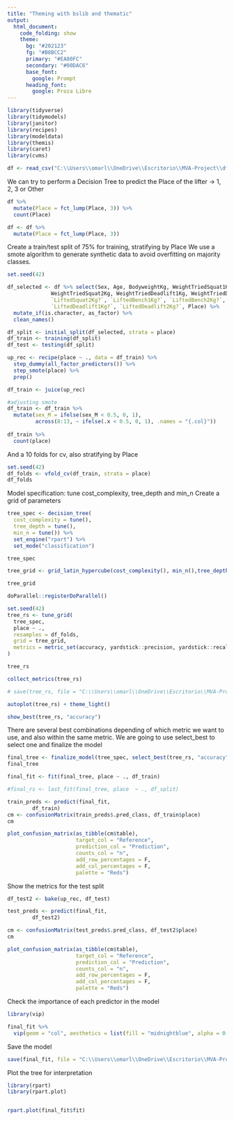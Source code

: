 ```yaml
---
title: "Theming with bslib and thematic"
output: 
  html_document:
    code_folding: show
    theme:
      bg: "#202123"
      fg: "#B8BCC2"
      primary: "#EA80FC"
      secondary: "#00DAC6"
      base_font:
        google: Prompt
      heading_font:
        google: Proza Libre
---
```


```r
library(tidyverse)
library(tidymodels)
library(janitor)
library(recipes)
library(modeldata)
library(themis)
library(caret)
library(cvms)
```

```r
df <- read_csv("C:\\Users\\omarl\\OneDrive\\Escritorio\\MVA-Project\\df_preprocessed.csv")
```


We can try to perform a Decision Tree to predict the Place of the lifter -> 1, 2, 3 or Other 

```r

df %>% 
  mutate(Place = fct_lump(Place, 3)) %>% 
  count(Place)

df <- df %>%
  mutate(Place = fct_lump(Place, 3))

```

Create a train/test split of 75% for training, stratifying by Place
We use a smote algorithm to generate synthetic data to avoid
overfitting on majority classes.
```r
set.seed(42)

df_selected <- df %>% select(Sex, Age, BodyweightKg, WeightTriedSquat1Kg, WeightTriedSquat2Kg, WeightTriedBench1Kg, WeightTriedSquat1Kg,
              WeightTriedSquat2Kg, WeightTriedDeadlift1Kg, WeightTriedDeadlift2Kg, `LiftedSquat1Kg?`,
              `LiftedSquat2Kg?`, `LiftedBench1Kg?`, `LiftedBench2Kg?`,
              `LiftedDeadlift1Kg?`, `LiftedDeadlift2Kg?`, Place) %>%
  mutate_if(is.character, as_factor) %>%
  clean_names()

df_split <- initial_split(df_selected, strata = place)
df_train <- training(df_split)
df_test <- testing(df_split)

up_rec <- recipe(place ~ ., data = df_train) %>%
  step_dummy(all_factor_predictors()) %>%
  step_smote(place) %>%
  prep()

```


```r
df_train <- juice(up_rec)

#adjusting smote
df_train <- df_train %>%
  mutate(sex_M = ifelse(sex_M < 0.5, 0, 1),
         across(8:13, ~ ifelse(.x < 0.5, 0, 1), .names = "{.col}"))
  
df_train %>%
  count(place)
```


And a 10 folds for cv, also stratifying by Place
```r
set.seed(42)
df_folds <- vfold_cv(df_train, strata = place)
df_folds
```


Model specification: tune cost_complexity, tree_depth and min_n
Create a grid of parameters
```r
tree_spec <- decision_tree(
  cost_complexity = tune(),
  tree_depth = tune(),
  min_n = tune()) %>%
  set_engine("rpart") %>%
  set_mode("classification")

tree_spec

tree_grid <- grid_latin_hypercube(cost_complexity(), min_n(),tree_depth(), size = 50)

tree_grid
```



```r
doParallel::registerDoParallel()

set.seed(42)
tree_rs <- tune_grid(
  tree_spec,
  place ~ .,
  resamples = df_folds,
  grid = tree_grid,
  metrics = metric_set(accuracy, yardstick::precision, yardstick::recall)
)

tree_rs
```



```r
collect_metrics(tree_rs)

# save(tree_rs, file = "C:\\Users\\omarl\\OneDrive\\Escritorio\\MVA-Project\\tree_rs.Rdata")

autoplot(tree_rs) + theme_light()

show_best(tree_rs, "accuracy")

```

There are several best combinations depending of which metric we want to use, and also
within the same metric. We are going to use select_best to select one and finalize the 
model
```r

final_tree <- finalize_model(tree_spec, select_best(tree_rs, "accuracy"))
final_tree

```

```r
final_fit <- fit(final_tree, place ~ ., df_train)

#final_rs <- last_fit(final_tree, place  ~ ., df_split)
```

```r
train_preds <- predict(final_fit, 
        df_train)
cm <- confusionMatrix(train_preds$.pred_class, df_train$place)
cm

plot_confusion_matrix(as_tibble(cm$table),
                      target_col = "Reference",
                      prediction_col = "Prediction",
                      counts_col = "n",
                      add_row_percentages = F,
                      add_col_percentages = F,
                      palette = "Reds")
```


Show the metrics for the test split
```r

df_test2 <- bake(up_rec, df_test)

test_preds <- predict(final_fit, 
        df_test2)

cm <- confusionMatrix(test_preds$.pred_class, df_test2$place)
cm

plot_confusion_matrix(as_tibble(cm$table),
                      target_col = "Reference",
                      prediction_col = "Prediction",
                      counts_col = "n",
                      add_row_percentages = F,
                      add_col_percentages = F,
                      palette = "Reds")

```



Check the importance of each predictor in the model
```r
library(vip)

final_fit %>%
  vip(geom = "col", aesthetics = list(fill = "midnightblue", alpha = 0.8))
```


Save the model
```r
save(final_fit, file = "C:\\Users\\omarl\\OneDrive\\Escritorio\\MVA-Project\\model_fitted.Rdata")
```

Plot the tree for interpretation
```r
library(rpart)
library(rpart.plot)


rpart.plot(final_fit$fit)

```


